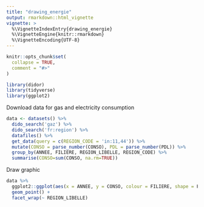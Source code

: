 ```yaml
---
title: "drawing_energie"
output: rmarkdown::html_vignette
vignette: >
  %\VignetteIndexEntry{drawing_energie}
  %\VignetteEngine{knitr::rmarkdown}
  %\VignetteEncoding{UTF-8}
---
```


```r
knitr::opts_chunk$set(
  collapse = TRUE,
  comment = "#>"
)
```

```r
library(didor)
library(tidyverse)
library(ggplot2)
```

Download data for gas and electricity consumption

```r
data <- datasets() %>%
  dido_search('gaz') %>%
  dido_search('fr:region') %>% 
  datafiles() %>%
  get_data(query = c(REGION_CODE = 'in:11,44')) %>% 
  mutate(CONSO = parse_number(CONSO), PDL = parse_number(PDL)) %>% 
  group_by(ANNEE, FILIERE, REGION_LIBELLE, REGION_CODE) %>% 
  summarise(CONSO=sum(CONSO, na.rm=TRUE))
```

Draw graphic

```r
data %>% 
  ggplot2::ggplot(aes(x = ANNEE, y = CONSO, colour = FILIERE, shape = FILIERE)) +
  geom_point() +
  facet_wrap(~ REGION_LIBELLE)
```
